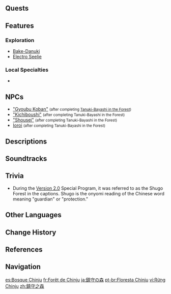 {{Location Infobox
|image        = Chinju Forest.png
|type         = Subarea
|region       = Inazuma
|area         = Narukami Island
}}

{{Location Intro|{{Lang|'''Chinju Forest'''|ja=鎮守の森|ja_rm=Chinju no Mori}}|description=<p>{{If Self|Chinju Forest|It|Chinju Forest}} is a sacred grove nestled in a small river valley just south of [[Mt. Yougou]]. The path to the [[Kamisato Estate]] leads through these woods.</p><p><!--
-->Due to some unknown reason, this forest is shrouded in an eternal night, with the glow of an unseen moon casting a serene ambience within its borders.</p>}}

==Quests==
{{Quests by Category List|heo=1}}

==Features==
===Exploration===
*[[Bake-Danuki]]
*[[Electro Seelie]]
<!--
===Bosses===
-->
===Local Specialties===
*{{Item|Sakura Bloom}}

==NPCs==
* [["Gyoubu Koban"]] <small>(after completing [[Tanuki-Bayashi in the Forest]])</small>
* [["Kichiboushi"]] <small>(after completing Tanuki-Bayashi in the Forest)</small>
* [["Shousei"]] <small>(after completing Tanuki-Bayashi in the Forest)</small>
* [[Ioroi]] <small>(after completing Tanuki-Bayashi in the Forest)</small>

==Descriptions==
{{Description|Legend has it that in the past, this sacred forest was once home to many demons. To this day, the legend of the "tanuki-bayashi" still surrounds this tranquil woodland.|Viewpoint, [[The Sacred Forest in the Moonlight]]}}
{{Description|A tranquil and mysterious forest located at the foot of [[Mt. Yougou]].<br>Here one can find [[Tanuki]] statues everywhere, torii gates scattered throughout the forest, and abandoned shrines hidden in the depths... Like a flowing river, they tell of legends meandering into a forgotten past.<br>Rumor has it that when walking in Chinju Forest, you may encounter mysterious beings who like to play pranks...|[https://genshin.hoyoverse.com/en/map Exploration], Genshin Impact Official Site}}

==Soundtracks==
{{Soundtracks by Category Table|type=location}}

==Trivia==
* During the [[Version 2.0]] Special Program, it was referred to as the Shugo Forest {{Lang|ja=守られた森|ja_rm=Mamorareta Mori|zh=守护之森|zh_rm=Shǒuhù zhī Sēn}} in the captions. Shugo is the onyomi reading of the Chinese word {{zh|守护|rm=Shǒuhù}} meaning "guardian" or "protection."

==Other Languages==
{{Other Languages
|en      = Chinju Forest
|zhs     = 镇守之森
|zhs_rm  = Zhènshǒu zhī Sēn
|zht     = 鎮守之森
|zht_rm  = Zhènshǒu zhī Sēn
|zh_tl   = Forest of Chinju{{Sino|zh|ja|part=1}}
|ja      = {{Rubi|鎮|ちん|守|じゅ}}の{{Rubi|森|もり}}
|ja_rm   = Chinju no Mori<ref>[[Map]], Label: Chinju Forest (Japanese)</ref>
|ja_tl   = Forest of the {{w|Chinjusha|Tutelary Deity}}
|ko      = {{tt|진수|鎮守}}의 숲
|ko_rm   = Jinsu-ui Sup
|ko_tl   = Forest of Chinju{{Sino|ko|ja}}
|es      = Bosque Chinju
|es_tl   = Chinju Forest
|fr      = Forêt de Chinju
|fr_tl   = Forest of Chinju
|ru      = Лес Тиндзю
|ru_tl   = Chinju Forest
|th      = Chinju Forest
|vi      = Rừng Chinju
|vi_tl   = Chinju Forest
|de      = Chinju-Wald
|de_tl   = Chinju Forest
|id      = Chinju Forest
|pt      = Floresta Chinju
|pt_tl   = Chinju Forest
|tr      = Chinju Ormanı
|tr_tl   = Chinju Forest
|it      = Foresta di Chinju
|it_tl   = Chinju Forest
}}

==Change History==
{{Change History|2.0}}

==References==
{{Reflist}}

==Navigation==
{{Area Navbox|Inazuma}}

[[es:Bosque Chinju]]
[[fr:Forêt de Chinju]]
[[ja:鎮守の森]]
[[pt-br:Floresta Chinju]]
[[vi:Rừng Chinju]]
[[zh:鎮守之森]]